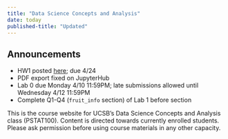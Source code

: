 ```yaml
---
title: "Data Science Concepts and Analysis"
date: today
published-title: "Updated"
---
```


::: {.callout-note}

## Announcements
* HW1 posted [here](content.qmd#week-2); due 4/24
* PDF export fixed on JupyterHub
* Lab 0 due Monday 4/10 11:59PM; late submissions allowed until Wednesday 4/12 11:59PM
* Complete Q1-Q4 (`fruit_info` section) of Lab 1 before section
:::

This is the course website for UCSB's Data Science Concepts and Analysis class (PSTAT100). Content is directed towards currently enrolled students. Please ask permission before using course materials in any other capacity.